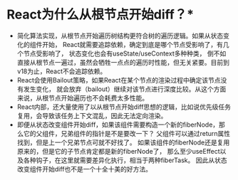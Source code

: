 # React为什么从根节点开始diff？*
* 简化算法实现，从根节点开始遍历树结构更符合树的遍历逻辑。如果从状态变化的组件开始，
React就需要追踪依赖，确定到底是哪个节点受影响了，有几个节点受影响了， 状态变化也会有useState/useContext多种种类，
倒不如直接从根节点一遍过，虽然会牺牲一点点的遍历时性能，但无关紧要。目前到v18为止，React不会追踪依赖。
* React会使用Bailout策略，如果React在某个节点的渲染过程中确定该节点没有发生变化，
就会放弃（bailout）继续对该节点进行深度比较。从这个方面来说，从根节点开始遍历也不会耗费太多性能。
* React内部，还大量使用了以从根节点开始diff思想的逻辑，比如说优先级任务复用，会导致该任务上下文混乱，因此无法定向渲染。
* 即便从状态改变组件开始diff，如果该组件需要构造一个新的fiberNode，那么它的父组件，兄弟组件的指针是不是要改一下？
父组件可以通过return属性找到，但是上一个兄弟节点可就不好找了。
如果该组件的fiberNode还是复用原来的，但是它的子节点肯定都是新的fiberNode了，
那么至少useEffect以及各种钩子，在这里就需要差异化执行，相当于两种fiberTask。
因此从状态改变组件开始diff也不是一个十全十美的好方法。
